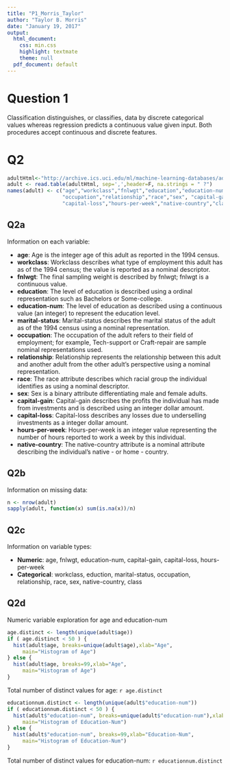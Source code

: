 ```yaml
---
title: "P1_Morris_Taylor"
author: "Taylor B. Morris"
date: "January 19, 2017"
output:
  html_document:
    css: min.css
    highlight: textmate
    theme: null
  pdf_document: default
---
```

# Question 1
Classification distinguishes, or classifies, data by discrete categorical values whereas regression predicts a continuous value given input. Both procedures accept continuous and discrete features. 

# Q2



```r
adultHtml<-"http://archive.ics.uci.edu/ml/machine-learning-databases/adult/adult.data"
adult <- read.table(adultHtml, sep=',',header=F, na.strings = " ?")
names(adult) <- c("age","workclass","fnlwgt","education","education-num","marital-status",
                  "occupation","relationship","race","sex", "capital-gain", 
                  "capital-loss","hours-per-week","native-country","class")
```


## Q2a

Information on each variable:

* __age__: Age is the integer age of this adult as reported in the 1994 census. 
* __workclass__: Workclass describes what type of employment this adult has as of the 1994 census; the value is reported as a nominal descriptor.
* __fnlwgt__: The final sampling weight is described by fnlwgt; fnlwgt is a continuous value.
* __education__: The level of education is described using a ordinal representation such as Bachelors or Some-college.
* __education-num__: The level of education as described using a continuous value (an integer) to represent the education level. 
* __marital-status__: Marital-status describes the marital status of the adult as of the 1994 census using a nominal representation.
* __occupation__: The occupation of the adult refers to their field of employment; for example, Tech-support or Craft-repair are sample nominal representations used.
* __relationship__: Relationship represents the relationship between this adult and another adult from the other adult's perspective using a nominal representation.
* __race__: The race attribute describes which racial group the individual identifies as using a nominal descriptor.
* __sex__: Sex is a binary attribute differentiating male and female adults.
* __capital-gain__: Capital-gain describes the profits the individual has made from investments and is described using an integer dollar amount.
* __capital-loss__: Capital-loss describes any losses due to underselling investments as a integer dollar amount.
* __hours-per-week__: Hours-per-week is an integer value representing the number of hours reported to work a week by this individual.
* __native-country__: The native-country attribute is a nominal attribute describing the individual's native - or home - country.


## Q2b

Information on missing data:
```r
n <- nrow(adult)
sapply(adult, function(x) sum(is.na(x))/n)

```


## Q2c

Information on variable types:

* __Numeric__: age, fnlwgt, education-num, capital-gain, capital-loss, hours-per-week
* __Categorical__: workclass, eduction, marital-status, occupation, relationship, race, sex, native-country, class

## Q2d

Numeric variable exploration for age and education-num

```r
age.distinct <- length(unique(adult$age))
if ( age.distinct < 50 ) {
  hist(adult$age, breaks=unique(adult$age),xlab="Age", 
     main="Histogram of Age")
} else {
  hist(adult$age, breaks=99,xlab="Age", 
     main="Histogram of Age")
}
```

Total number of distinct values for age: `r age.distinct`

```r
educationnum.distinct <- length(unique(adult$"education-num"))
if ( educationnum.distinct < 50 ) {
  hist(adult$"education-num", breaks=unique(adult$"education-num"),xlab="Education-Num", 
     main="Histogram of Education-Num")
} else {
  hist(adult$"education-num", breaks=99,xlab="Education-Num", 
     main="Histogram of Education-Num")
}
```

Total number of distinct values for education-num: `r educationnum.distinct`